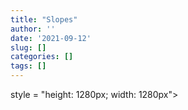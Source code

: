 ```yaml
---
title: "Slopes"
author: ''
date: '2021-09-12'
slug: []
categories: []
tags: []
---
```


```{=html}
<div class="flourish-embed flourish-chart" data-src="visualisation/7245260"><script src="https://public.flourish.studio/resources/embed.js"></script> style = "height: 1280px; width: 1280px"></div>
```
